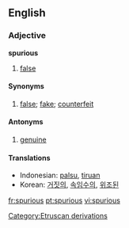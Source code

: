 ==English==
=== Adjective ===
'''spurious'''
# [[false]]
==== Synonyms ====
#[[false]]; [[fake]]; [[counterfeit]]
==== Antonyms ====
#[[genuine]]
==== Translations ====
*Indonesian: [[palsu]], [[tiru|tiruan]]
*Korean: [[거짓의]], [[속임수의]], [[위조된]]


[[Category:Etruscan derivations]]

[[fr:spurious]]
[[pt:spurious]]
[[vi:spurious]]